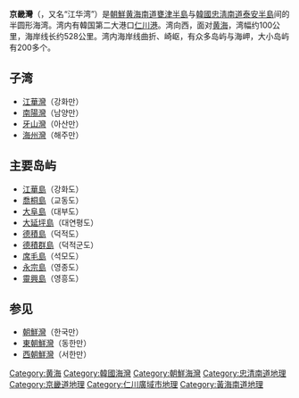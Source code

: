 {{unreferenced|time=2010-12-08T13:32:47+00:00}}
'''京畿灣'''（{{kor|諺=경기만|漢=京畿灣|羅=Gyronggiman|f=y}}，又名“江华湾”）是[[朝鮮民主主義人民共和國|朝鮮]][[黄海南道|黄海南道]][[甕津半島|甕津半島]]与[[韓國|韓國]][[忠淸南道|忠淸南道]][[泰安半島|泰安半島]]间的半圆形海湾。湾内有韓国第二大港口[[仁川港|仁川港]]。湾向西，面对[[黄海|黄海]]，湾幅约100公里，海岸线长约528公里。湾内海岸线曲折、崎岖，有众多岛屿与海岬，大小岛屿有200多个。

==子湾==
* [[江華灣|江華灣]]（강화만）
* [[南陽灣|南陽灣]]（남양만）
* [[牙山灣|牙山灣]]（아산만）
* [[海州灣|海州灣]]（해주만）

==主要岛屿==
* [[江華島|江華島]]（강화도）
* [[喬桐島|喬桐島]]（교동도）
* [[大阜島|大阜島]]（대부도）
* [[大延坪島|大延坪島]]（대연평도）
* [[德積島|德積島]]（덕적도）
* [[德積群島|德積群島]]（덕적군도）
* [[席毛島|席毛島]]（석모도）
* [[永宗島|永宗島]]（영종도）
* [[靈興島|靈興島]]（영흥도）

==参见==
*[[朝鮮灣|朝鮮灣]]（한국만）
*[[東朝鮮灣|東朝鮮灣]]（동한만）
*[[西朝鮮灣|西朝鮮灣]]（서한만）

{{DEFAULTSORT:Gyeonggi}}
[[Category:黄海|Category:黄海]]
[[Category:韓國海灣|Category:韓國海灣]]
[[Category:朝鮮海灣|Category:朝鮮海灣]]
[[Category:忠清南道地理|Category:忠清南道地理]]
[[Category:京畿道地理|Category:京畿道地理]]
[[Category:仁川廣域市地理|Category:仁川廣域市地理]]
[[Category:黃海南道地理|Category:黃海南道地理]]